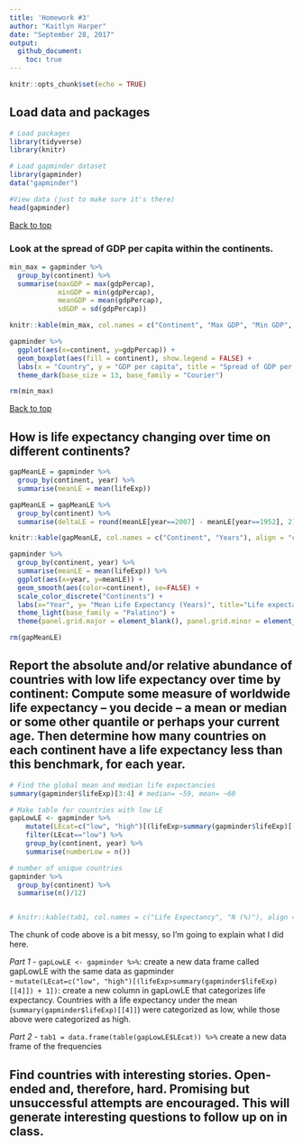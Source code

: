 ```yaml
---
title: 'Homework #3'
author: "Kaitlyn Harper"
date: "September 28, 2017"
output: 
  github_document:
    toc: true
---
```


```r
knitr::opts_chunk$set(echo = TRUE)
```

## Load data and packages
```r

# Load packages
library(tidyverse)
library(knitr)

# Load gapminder dataset
library(gapminder)
data("gapminder")

#View data (just to make sure it's there)
head(gapminder)

```

<a href="#top">Back to top</a>

### Look at the spread of GDP per capita within the continents.

```r

min_max = gapminder %>% 
  group_by(continent) %>% 
  summarise(maxGDP = max(gdpPercap), 
            minGDP = min(gdpPercap),
            meanGDP = mean(gdpPercap),
            sdGDP = sd(gdpPercap))

knitr::kable(min_max, col.names = c("Continent", "Max GDP", "Min GDP", "Mean GDP", "SD GDP"), format = "html", caption = "Table 1. Spread of GDP per capita within each continent")

```

```r

gapminder %>%
  ggplot(aes(x=continent, y=gdpPercap)) +
  geom_boxplot(aes(fill = continent), show.legend = FALSE) +
  labs(x = "Country", y = "GDP per capita", title = "Spread of GDP per capita within each continent") +
  theme_dark(base_size = 13, base_family = "Courier")

rm(min_max)

```

<a href="#top">Back to top</a>

## How is life expectancy changing over time on different continents?  

```r

gapMeanLE = gapminder %>%
  group_by(continent, year) %>% 
  summarise(meanLE = mean(lifeExp))

gapMeanLE = gapMeanLE %>%
  group_by(continent) %>% 
  summarise(deltaLE = round(meanLE[year==2007] - meanLE[year==1952], 2))

knitr::kable(gapMeanLE, col.names = c("Continent", "Years"), align = "c", format = "html", caption = "Table 2. Increases in life expectancy (in years) from 1952-2007")

```


```r

gapminder %>%
  group_by(continent, year) %>% 
  summarise(meanLE = mean(lifeExp)) %>% 
  ggplot(aes(x=year, y=meanLE)) +
  geom_smooth(aes(color=continent), se=FALSE) +
  scale_color_discrete("Continents") +
  labs(x="Year", y= "Mean Life Expectancy (Years)", title="Life expectancy changes in each continent, 1952-2007") +
  theme_light(base_family = "Palatino") +
  theme(panel.grid.major = element_blank(), panel.grid.minor = element_blank(), panel.border = element_blank())

rm(gapMeanLE)

```

## Report the absolute and/or relative abundance of countries with low life expectancy over time by continent: Compute some measure of worldwide life expectancy – you decide – a mean or median or some other quantile or perhaps your current age. Then determine how many countries on each continent have a life expectancy less than this benchmark, for each year.

```r

# Find the global mean and median life expectancies
summary(gapminder$lifeExp)[3:4] # median= ~59, mean= ~60

# Make table for countries with low LE
gapLowLE <- gapminder %>% 
    mutate(LEcat=c("low", "high")[(lifeExp>summary(gapminder$lifeExp)[[4]]) + 1]) %>% 
    filter(LEcat=="low") %>% 
    group_by(continent, year) %>% 
    summarise(numberLow = n())

# number of unique countries
gapminder %>% 
  group_by(continent) %>% 
  summarise(n()/12)


# knitr::kable(tab1, col.names = c("Life Expectancy", "N (%)"), align = "l", format = "html", caption = "Table 2. Increases in life expectancy (in years) from 1952-2007")

```
The chunk of code above is a bit messy, so I'm going to explain what I did here.  

*Part 1*
- `gapLowLE <- gapminder %>%`: create a new data frame called gapLowLE with the same data as gapminder  
- `mutate(LEcat=c("low", "high")[(lifeExp>summary(gapminder$lifeExp)[[4]]) + 1])`: create a new column in gapLowLE that categorizes life expectancy. Countries with a life expectancy under the mean (`summary(gapminder$lifeExp)[[4]]`) were categorized as low, while those above were categorized as high.

*Part 2*
- `tab1 = data.frame(table(gapLowLE$LEcat)) %>%` create a new data frame of the frequencies 

## Find countries with interesting stories. Open-ended and, therefore, hard. Promising but unsuccessful attempts are encouraged. This will generate interesting questions to follow up on in class.
